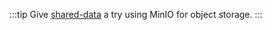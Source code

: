 ---
---

:::tip
Give [shared-data](../../quick_start/shared-data.md) a try using MinIO for object storage.
:::

